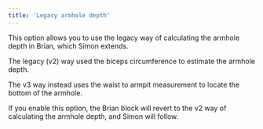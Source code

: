 ```yaml
---
title: 'Legacy armhole depth'
---
```


This option allows you to use the legacy way of calculating the armhole depth in Brian, which Simon extends.

The legacy (v2) way used the biceps circumference to estimate the armhole depth.

The v3 way instead uses the waist to armpit measurement to locate the bottom of the armhole.

If you enable this option, the Brian block will revert to the v2 way of calculating the armhole depth, and Simon will follow.
